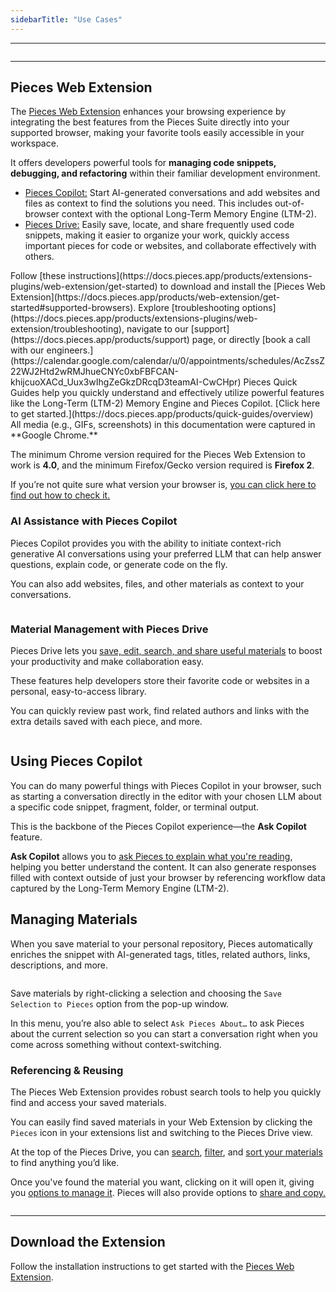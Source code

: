 ```yaml
---
sidebarTitle: "Use Cases"
---
```


---

<img
  className="mx-auto"
/>

---

## Pieces Web Extension

The [Pieces Web Extension](https://docs.pieces.app/products/web-extension/get-started#supported-browsers) enhances your browsing experience by integrating the best features from the Pieces Suite directly into your supported browser, making your favorite tools easily accessible in your workspace.

It offers developers powerful tools for **managing code snippets, debugging, and refactoring** within their familiar development environment.

- [Pieces Copilot:](https://docs.pieces.app/products/extensions-plugins/web-extension/copilot) Start AI-generated conversations and add websites and files as context to find the solutions you need. This includes out-of-browser context with the optional Long-Term Memory Engine (LTM-2).
- [Pieces Drive:](https://docs.pieces.app/products/extensions-plugins/web-extension/drive) Easily save, locate, and share frequently used code snippets, making it easier to organize your work, quickly access important pieces for code or websites, and collaborate effectively with others.

<CardGroup cols={2}>
  <Card title="Getting Started">
    Follow [these instructions](https://docs.pieces.app/products/extensions-plugins/web-extension/get-started) to download and install the [Pieces Web Extension](https://docs.pieces.app/products/web-extension/get-started#supported-browsers).
  </Card>
  <Card title="Support">
    Explore [troubleshooting options](https://docs.pieces.app/products/extensions-plugins/web-extension/troubleshooting), navigate to our [support](https://docs.pieces.app/products/support) page, or directly [book a call with our engineers.](https://calendar.google.com/calendar/u/0/appointments/schedules/AcZssZ22WJ2Htd2wRMJhueCNYc0xbFBFCAN-khijcuoXACd_Uux3wIhgZeGkzDRcqD3teamAI-CwCHpr)
  </Card>
</CardGroup>

<Card title="Learn More with Quick Guides">
  Pieces Quick Guides help you quickly understand and effectively utilize powerful features like the Long-Term (LTM-2) Memory Engine and Pieces Copilot. [Click here to get started.](https://docs.pieces.app/products/quick-guides/overview)
</Card>

<tip>
  All media (e.g., GIFs, screenshots) in this documentation were captured in **Google Chrome.**
</tip>

The minimum Chrome version required for the Pieces Web Extension to work is **4.0**, and the minimum Firefox/Gecko version required is **Firefox 2**.

If you’re not quite sure what version your browser is, [you can click here to find out how to check it.](https://docs.pieces.app/products/web-extension/configuration#checking-your-browser-version)

### AI Assistance with Pieces Copilot

Pieces Copilot provides you with the ability to initiate context-rich generative AI conversations using your preferred LLM that can help answer questions, explain code, or generate code on the fly.

You can also add websites, files, and other materials as context to your conversations.

<img
  className="mx-auto"
/>

### Material Management with Pieces Drive

Pieces Drive lets you [save, edit, search, and share useful materials](https://docs.pieces.app/products/web-extension/drive) to boost your productivity and make collaboration easy.

These features help developers store their favorite code or websites in a personal, easy-to-access library.

You can quickly review past work, find related authors and links with the extra details saved with each piece, and more.

<img
  className="mx-auto"
/>

## Using Pieces Copilot

You can do many powerful things with Pieces Copilot in your browser, such as starting a conversation directly in the editor with your chosen LLM about a specific code snippet, fragment, folder, or terminal output.

This is the backbone of the Pieces Copilot experience—the **Ask Copilot** feature.

**Ask Copilot** allows you to [ask Pieces to explain what you're reading](https://docs.pieces.app/products/web-extension/copilot/chat#generative-ai-conversations), helping you better understand the content. It can also generate responses filled with context outside of just your browser by referencing workflow data captured by the Long-Term Memory Engine (LTM-2).

## Managing Materials

When you save material to your personal repository, Pieces automatically enriches the snippet with AI-generated tags, titles, related authors, links, descriptions, and more.

<img
  className="mx-auto"
/>

Save materials by right-clicking a selection and choosing the `Save Selection` `to Pieces` option from the pop-up window.

In this menu, you’re also able to select `Ask Pieces About…` to ask Pieces about the current selection so you can start a conversation right when you come across something without context-switching.

### **Referencing & Reusing**

The Pieces Web Extension provides robust search tools to help you quickly find and access your saved materials.

You can easily find saved materials in your Web Extension by clicking the `Pieces` icon in your extensions list and switching to the Pieces Drive view.

At the top of the Pieces Drive, you can [search](https://docs.pieces.app/products/web-extension/drive/search-reuse#finding-saved-materials), [filter](https://docs.pieces.app/products/web-extension/drive/search-reuse#filtering-snippets), and [sort your materials](https://docs.pieces.app/products/web-extension/drive/search-reuse#sorting-snippets) to find anything you’d like.

Once you've found the material you want, clicking on it will open it, giving you [options to manage it](https://docs.pieces.app/products/web-extension/drive/edit-update). Pieces will also provide options to [share and copy.](https://docs.pieces.app/products/web-extension/drive/sharing)

<img
  className="mx-auto"
/>

---

## Download the Extension

Follow the installation instructions to get started with the [Pieces Web Extension](https://docs.pieces.app/products/web-extension/get-started#supported-browsers).